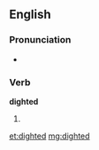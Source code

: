 ==English==

===Pronunciation===
* {{a|UK}} {{IPA|/ˈdaɪtəd/}}

===Verb===
'''dighted'''

# {{past of|dight}}

[[et:dighted]]
[[mg:dighted]]